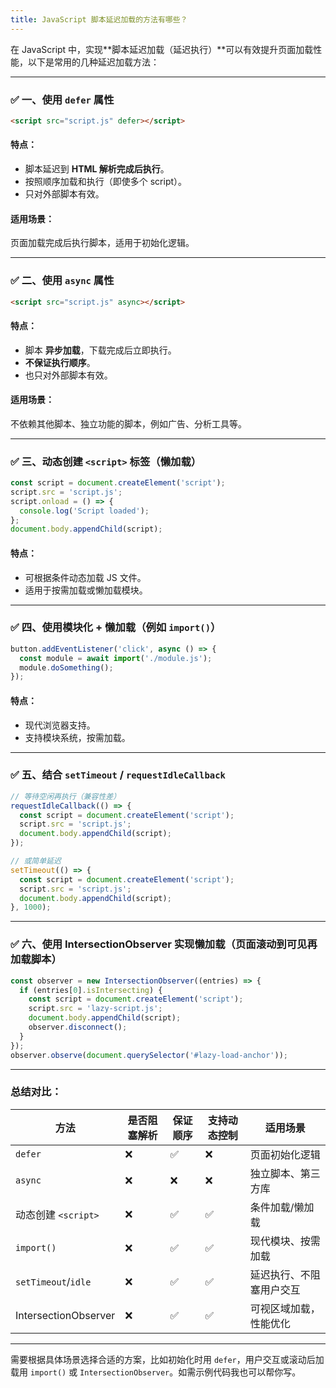 ```yaml
---
title: JavaScript 脚本延迟加载的方法有哪些？
---
```


在 JavaScript 中，实现**脚本延迟加载（延迟执行）**可以有效提升页面加载性能，以下是常用的几种延迟加载方法：

---

### ✅ 一、使用 `defer` 属性

```html
<script src="script.js" defer></script>
```

#### 特点：

* 脚本延迟到 **HTML 解析完成后执行**。
* 按照顺序加载和执行（即使多个 script）。
* 只对外部脚本有效。

#### 适用场景：

页面加载完成后执行脚本，适用于初始化逻辑。

---

### ✅ 二、使用 `async` 属性

```html
<script src="script.js" async></script>
```

#### 特点：

* 脚本 **异步加载**，下载完成后立即执行。
* **不保证执行顺序**。
* 也只对外部脚本有效。

#### 适用场景：

不依赖其他脚本、独立功能的脚本，例如广告、分析工具等。

---

### ✅ 三、动态创建 `<script>` 标签（懒加载）

```javascript
const script = document.createElement('script');
script.src = 'script.js';
script.onload = () => {
  console.log('Script loaded');
};
document.body.appendChild(script);
```

#### 特点：

* 可根据条件动态加载 JS 文件。
* 适用于按需加载或懒加载模块。

---

### ✅ 四、使用模块化 + 懒加载（例如 `import()`）

```javascript
button.addEventListener('click', async () => {
  const module = await import('./module.js');
  module.doSomething();
});
```

#### 特点：

* 现代浏览器支持。
* 支持模块系统，按需加载。

---

### ✅ 五、结合 `setTimeout` / `requestIdleCallback`

```javascript
// 等待空闲再执行（兼容性差）
requestIdleCallback(() => {
  const script = document.createElement('script');
  script.src = 'script.js';
  document.body.appendChild(script);
});

// 或简单延迟
setTimeout(() => {
  const script = document.createElement('script');
  script.src = 'script.js';
  document.body.appendChild(script);
}, 1000);
```

---

### ✅ 六、使用 IntersectionObserver 实现懒加载（页面滚动到可见再加载脚本）

```javascript
const observer = new IntersectionObserver((entries) => {
  if (entries[0].isIntersecting) {
    const script = document.createElement('script');
    script.src = 'lazy-script.js';
    document.body.appendChild(script);
    observer.disconnect();
  }
});
observer.observe(document.querySelector('#lazy-load-anchor'));
```

---

### 总结对比：

| 方法                   | 是否阻塞解析 | 保证顺序 | 支持动态控制 | 适用场景         |
| -------------------- | ------ | ---- | ------ | ------------ |
| `defer`              | ❌      | ✅    | ❌      | 页面初始化逻辑      |
| `async`              | ❌      | ❌    | ❌      | 独立脚本、第三方库    |
| 动态创建 `<script>`      | ❌      | ✅    | ✅      | 条件加载/懒加载     |
| `import()`           | ❌      | ✅    | ✅      | 现代模块、按需加载    |
| `setTimeout`/`idle`  | ❌      | ✅    | ✅      | 延迟执行、不阻塞用户交互 |
| IntersectionObserver | ❌      | ✅    | ✅      | 可视区域加载，性能优化  |

---

需要根据具体场景选择合适的方案，比如初始化时用 `defer`，用户交互或滚动后加载用 `import()` 或 `IntersectionObserver`。如需示例代码我也可以帮你写。

